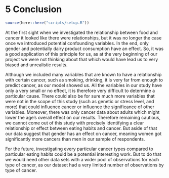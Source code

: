 # **5 Conclusion**

```r
source(here::here("scripts/setup.R"))
```



At the first sight when we investigated the relationship between food and cancer it looked like there were relationships, but it was no longer the case once we introduced potential confounding variables. In the end, only gender and potentially dairy product consumption have an effect. So, it was a good application of this principle for us, as at the very beginning of our project we were not thinking about that which would have lead us to very biased and unrealistic results.  

Although we included many variables that are known to have a relationship with certain cancer, such as smoking, drinking, it is very far from enough to predict cancer, as our model showed us. All the variables in our study have only a very small or no effect, it is therefore very difficult to determine a particular cause.
There could also be for sure much more variables that were not in the scope of this study (such as genetic or stress level, and more) that could influence cancer or influence the significance of other variables. Moreover, there was only cancer data about adults which might lower the age’s overall effect on our results. 
Therefore remaining cautious, we cannot come out of this study with precisely identifying a clear relationship or effect between eating habits and cancer. But aside of that our data suggest that gender has an effect on cancer, meaning women got significantly more cancers than men in our sample of respondents.


For the future, investigating every particular cancer types compared to particular eating habits could be a potential interesting work. But to do that we would need other data sets with a wider pool of observations for each type of cancer, as our dataset had a very limited number of observations by type of cancer.
  
  
  
  
  
  
  
  
  
  
  
  




